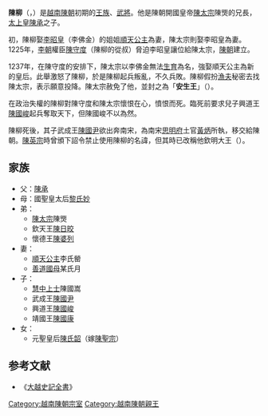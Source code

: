 {{unreferenced|time=2009-09-29T09:52:44+00:00}}
{{infobox royalty
|name=陳柳
|title=安生王
|birth_date=[[李惠宗|李惠宗]]建嘉元年 <br>1211年
|death_date=[[陳太宗|陳太宗]]元豐元年<br>{{death year and age|1251|1211}}
|father=[[陳太祖|陳太祖]]陳承
|mother=[[國聖皇太后|國聖皇太后]]黎氏
|spouse=[[順天公主|順天公主]]<br>善道國母
}}

'''陳柳'''（{{vie|v='''Trần Liễu'''|hn=陳柳}}，{{bd|1211年||1251年|4月23日|}}）是[[越南|越南]][[陳朝_(越南)|陳朝]]初期的[[王族|王族]]、[[武將|武將]]。他是陳朝開國皇帝[[陳太宗|陳太宗]]陳煚的兄長，[[太上皇|太上皇]][[陳承|陳承]]之子。

初，陳柳娶[[李昭皇|李昭皇]]（李佛金）的姐姐[[順天公主|順天公主]]為妻，陳太宗則娶李昭皇為妻。1225年，[[李朝_(越南)|李朝]]權臣[[陳守度|陳守度]]（陳柳的從叔）脅迫李昭皇讓位給陳太宗，[[陳朝_(越南)|陳朝]]建立。

1237年，在陳守度的安排下，陳太宗以李佛金無法[[生育|生育]]為名，強娶順天公主為新的皇后。此舉激怒了陳柳，於是陳柳起兵叛亂，不久兵敗。陳柳假扮[[漁夫|漁夫]]秘密去找陳太宗，表示願意投降。陳太宗赦免了他，並封之為「'''安生王'''」（{{vie|v=Yên Sinh vương|hn=安生王}}）。

在政治失權的陳柳對陳守度和陳太宗懷恨在心，憤恨而死。臨死前要求兒子興道王[[陳國峻|陳國峻]]起兵奪取天下，但陳國峻不以為然。

陳柳死後，其子武成王[[陳國尹|陳國尹]]欲出奔南宋，為南宋[[思明府|思明府]]土官[[黃炳|黃炳]]所執，移交給陳朝。[[陳英宗|陳英宗]]時曾頒下詔令禁止使用陳柳的名諱，但其時已改稱他欽明大王（{{vie|v=Khâm Minh đại vương|hn=欽明大王}}）。

== 家族 ==
* 父：[[陳承|陳承]]
* 母：國聖皇太后[[黎氏妙|黎氏妙]]
* 弟：
** [[陳太宗|陳太宗]]陳煚
** 欽天王[[陳日晈|陳日晈]] 
** 懷德王[[陳婆列|陳婆列]] 
* 妻：
** [[順天公主|順天公主]]李氏罃
** [[善道國母|善道國母]]某氏月
* 子：
** [[慧中上士|慧中上士]]陳國嵩
** 武成王[[陳國尹|陳國尹]]
** 興道王[[陳國峻|陳國峻]]
** 靖國王[[陳國康|陳國康]]
*女：
**元聖皇后[[陳氏韶|陳氏韶]]（嫁[[陳聖宗|陳聖宗]]）

==参考文献==
*《[[大越史記全書|大越史記全書]]》

[[Category:越南陳朝宗室|Category:越南陳朝宗室]]
[[Category:越南陳朝親王|Category:越南陳朝親王]]